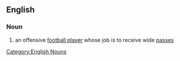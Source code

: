 ==English==
===Noun===
#{{fb}} an offensive [[football player]] whose job is to receive wide [[pass]]es

[[Category:English Nouns]]